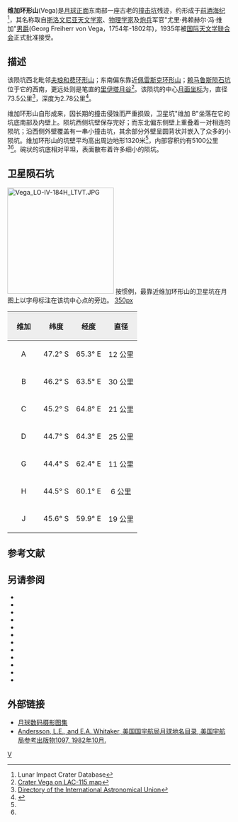 {{lunar crater data|
 image=Vega crater 4052 h2.jpg|240px|
 caption=[[月球轨道器4号|月球轨道器4号]]拍摄的图像|
 latitude=45.41|
 N_or_S=S|
 longitude=63.27|
 E_or_W=E|
 diameter=73.5公里|
 depth=2.78公里|
 colong=298|
 eponym=尤里·弗·冯·维加}}

'''维加环形山'''(Vega)是[[月球正面|月球正面]]东南部一座古老的[[撞击坑|撞击坑]]残迹，约形成于[[前酒海纪|前酒海纪]]<ref name=LICD>Lunar Impact Crater Database</ref>，其名称取自[[斯洛文尼亚|斯洛文尼亚]][[天文学家|天文学家]]、[[物理学家|物理学家]]及[[炮兵|炮兵]]军官"尤里·弗赖赫尔·冯·维加"[[男爵|男爵]](Georg Freiherr von Vega，1754年-1802年)，1935年被[[国际天文学联合会|国际天文学联合会]]正式批准接受。

==描述==
该陨坑西北毗邻[[夫琅和费环形山|夫琅和费环形山]]；东南偏东靠近[[佩雷斯克环形山|佩雷斯克环形山]]；[[赖马鲁斯陨石坑|赖马鲁斯陨石坑]]位于它的西南，更远处则是笔直的[[里伊塔月谷|里伊塔月谷]]<ref>[http://planetarynames.wr.usgs.gov/images/Lunar/lac_115_wac.pdf Crater Vega on LAC-115 map]</ref>。该陨坑的中心[[月面坐标|月面坐标]]为{{Coord|45.41|S|63.27|E|globe:Moon|nogoogle=1|noosm=1}}，直径73.5公里<ref name="IAU">[http://planetarynames.wr.usgs.gov/Feature/6341 Directory of the International Astronomical Union]</ref>，深度为2.78公里<ref>{{Cite web |url=http://fisherka.csolutionshosting.net/astronote/plan/craterdepth/html/CraterDepthFeatureNameWestfall.html |title=John E. Westfall's Atlas of the Lunar Terminator, Cambridge Univ. Press (2000) |accessdate=2016-07-31 |archive-date=2014-12-18 |archive-url=https://archive.today/20141218234310/http://fisherka.csolutionshosting.net/astronote/plan/craterdepth/html/CraterDepthFeatureNameWestfall.html |dead-url=yes }}</ref>。

维加环形山自形成来，因长期的撞击侵蚀而严重损毁，卫星坑"维加 B"坐落在它的坑底南部及内壁上。陨坑西侧坑壁保存完好；而东北偏东侧壁上重叠着一对相连的陨坑；沿西侧外壁覆盖有一串小撞击坑，其余部分外壁呈圆背状并嵌入了众多的小陨坑。维加环形山的坑壁平均高出周边地形1320米<ref name="LICD"/>，内部容积约有5100公里<sup>3</sup><ref name="LICD"/>。碗状的坑底相对平坦，表面散布着许多细小的陨坑。

==卫星陨石坑==
[[Image:Vega_LO-IV-184H_LTVT.JPG|240px]]
按惯例，最靠近维加环形山的卫星坑在月图上以字母标注在该坑中心点的旁边。
[[image:Vega_satellite_craters_map.jpg|350px]]

{| class="wikitable"
!width="25%" style="background:#eeeeee;" |维加
!width="25%" style="background:#eeeeee;" |纬度
!width="25%" style="background:#eeeeee;" |经度
!width="25%" style="background:#eeeeee;" |直径
|-
|align="center"|A
|align="center"|47.2° S
|align="center"|65.3° E
|align="center"|12 公里
|-
|align="center"|B
|align="center"|46.2° S
|align="center"|63.5° E
|align="center"|30 公里
|-
|align="center"|C
|align="center"|45.2° S
|align="center"|64.8° E
|align="center"|21 公里
|-
|align="center"|D
|align="center"|44.7° S
|align="center"|64.3° E
|align="center"|25 公里
|-
|align="center"|G
|align="center"|44.4° S
|align="center"|62.4° E
|align="center"|11 公里
|-
|align="center"|H
|align="center"|44.5° S
|align="center"|60.1° E
|align="center"|6 公里
|-
|align="center"|J
|align="center"|45.6° S
|align="center"|59.9° E
|align="center"|19 公里
|}{{clear}}
==参考文献==
{{reflist}}

==另请参阅==
{{refbegin}}
* {{cite book
  | last1 = Andersson
  | first1 = L. E.
  | last2 = Whitaker
  | first2 = E. A.
  | authorlink2 = Ewen Whitaker
  | date = 1982
  | title = [[NASA|NASA]] Catalogue of Lunar Nomenclature
  | publisher = NASA RP-1097
  | ref = harv
  }}
* {{cite web
  | last = Blue
  | first = Jennifer
  | date = July 25, 2007
  | title = Gazetteer of Planetary Nomenclature
  | publisher = [[United_States_Geological_Survey|USGS]]
  | url = http://planetarynames.wr.usgs.gov/
  | accessdate = 2007-08-05
  | ref = harv
  | archive-date = 2019-12-13
  | archive-url = https://web.archive.org/web/20191213141228/https://planetarynames.wr.usgs.gov/
  | dead-url = no
  }}
* {{cite book
  | last1 = Bussey
  | first1 = B.
  | authorlink1 = Ben Bussey
  | last2 = Spudis
  | first2 = P.
  | authorlink2 = Paul Spudis
  | date = 2004
  | title = The Clementine Atlas of the Moon
  | publisher = Cambridge University Press
  | location = New York
  | isbn = 978-0-521-81528-4
  | ref = harv
  }}
* {{cite book
  | last1 = Cocks
  | first1 = Elijah E.
  | last2 = Cocks
  | first2 = Josiah C.
  | date = 1995
  | title = Who's Who on the Moon: A Biographical Dictionary of Lunar Nomenclature
  | url = https://archive.org/details/isbn_9780936389271
  | publisher = Tudor Publishers
  | isbn = 978-0-936389-27-1
  | ref = harv
  }}
* {{cite web
  | last = McDowell
  | first = Jonathan
  | date = July 15, 2007
  | url = http://host.planet4589.org/astro/lunar/
  | title = Lunar Nomenclature
  | publisher = Jonathan's Space Report
  | accessdate = 2007-10-24
  | ref = harv
  | archive-date = 2019-06-21
  | archive-url = https://web.archive.org/web/20190621012337/http://host.planet4589.org/astro/lunar/
  | dead-url = no
  }}
* {{cite journal| last1 = Menzel| first1 = D. H.| last2 = Minnaert| first2 = M.| last3 = Levin| first3 = B.| last4 = Dollfus| first4 = A.| last5 = Bell| first5 = B.| title = Report on Lunar Nomenclature by the Working Group of Commission 17 of the IAU| doi = 10.1007/BF00171763| journal = Space Science Reviews| volume = 12| issue = 2| pages = 136–186| date = 1971| bibcode = 1971SSRv...12..136M| ref = harv}}
* {{cite book
  | first = Patrick
  | last = Moore
  | authorlink = Patrick Moore
  | date = 2001
  | title = On the Moon
  | url = https://archive.org/details/patrickmooreonmo00patr
  | publisher = Sterling Publishing Co.
  | isbn = 978-0-304-35469-6
  | ref = harv
  }}
* {{cite book
  | first = Fred W.
  | last = Price
  | date = 1988
  | title = The Moon Observer's Handbook
  | publisher = Cambridge University Press
  | isbn = 978-0-521-33500-3
  | ref = harv
  }}
* {{cite book
  | last = Rükl
  | first = Antonín
  | authorlink = Antonín Rükl
  | date = 1990
  | title = Atlas of the Moon
  | publisher = Kalmbach Books
  | isbn = 978-0-913135-17-4
  | ref = harv
  }}
* {{cite book
  | last = Webb
  | first = Rev. T. W.
  | authorlink = Thomas William Webb
  | date = 1962
  | title = Celestial Objects for Common Telescopes
  | url = https://archive.org/details/celestialobjects00webb
  | edition = 6th revised
  | publisher = Dover
  | isbn = 978-0-486-20917-3
  | ref = harv
  }}
* {{cite book
  | first = Ewen A.
  | last = Whitaker
  | authorlink = Ewen Whitaker
  | date = 1999
  | title = Mapping and Naming the Moon
  | publisher = Cambridge University Press
  | isbn = 978-0-521-62248-6
  | ref = harv
  }}
* {{cite book
  | first = Peter T.
  | last = Wlasuk
  | date = 2000
  | title = Observing the Moon
  | publisher = Springer
  | isbn = 978-1-85233-193-1
  | ref = harv
 }}
{{refend}}

==外部链接==
* [http://www.lpi.usra.edu/resources/lunar_orbiter/bin/srch_nam.shtml?Vega%7C0 月球数码摄影图集]
* [http://planet4589.org/astro/lunar/RP-1097.pdf Andersson, L.E., and E.A. Whitaker, 美国国宇航局月球地名目录, 美国宇航局参考出版物1097, 1982年10月.] {{Wayback|url=http://planet4589.org/astro/lunar/RP-1097.pdf |date=20141006125838 }}

[[Category:月球环形山|V]]
{{月球環形山 (T-Z)}}